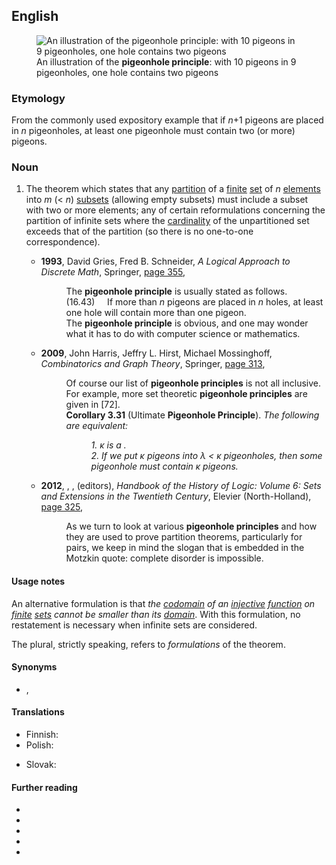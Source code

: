 ==English==
[[File:TooManyPigeons.jpg|right|thumb|An illustration of the '''pigeonhole principle''': with 10 pigeons in 9 pigeonholes, one hole contains two pigeons]]

===Etymology===
From the commonly used expository example that if ''n''+1 pigeons are placed in ''n'' pigeonholes, at least one pigeonhole must contain two (or more) pigeons.

===Noun===
{{en-noun|~}}

# {{lb|en|mathematics}} The theorem which states that any [[partition]] of a [[finite]] [[set]] of ''n'' [[element]]s into ''m'' (< ''n'') [[subset]]s (allowing empty subsets) must include a subset with two or more elements; any of certain reformulations concerning the partition of infinite sets where the [[cardinality]] of the unpartitioned set exceeds that of the partition (so there is no one-to-one correspondence).
#* '''1993''', David Gries, Fred B. Schneider, ''A Logical Approach to Discrete Math'', Springer, [https://books.google.com.au/books?id=103UBwAAQBAJ&pg=PA355&dq=%22pigeonhole+principle%22%7C%22pigeonhole+principles%22&hl=en&sa=X&ved=0ahUKEwiG673FhL7ZAhWJhZAKHV4uBSkQ6AEIKjAB#v=onepage&q=%22pigeonhole%20principle%22%7C%22pigeonhole%20principles%22&f=false page 355],
#*: The '''pigeonhole principle''' is usually stated as follows.
#*: (16.43)&nbsp;&nbsp;&nbsp;&nbsp; If more than ''n'' pigeons are placed in ''n'' holes, at least one hole will contain more than one pigeon.
#*: The '''pigeonhole principle''' is obvious, and one may wonder what it has to do with computer science or mathematics.
#* '''2009''', John Harris, Jeffry L. Hirst, Michael Mossinghoff, ''Combinatorics and Graph Theory'', Springer, [https://books.google.com.au/books?id=DfcQaZKUVLwC&pg=PA313&dq=%22pigeonhole+principles%22&hl=en&sa=X&ved=0ahUKEwimmdLShL7ZAhWGlJAKHdWqDicQ6AEIPjAE#v=onepage&q=%22pigeonhole%20principles%22&f=false page 313],
#*: Of course our list of '''pigeonhole principles''' is not all inclusive. For example, more set theoretic '''pigeonhole principles''' are given in [72].
#*: '''Corollary 3.31''' (Ultimate '''Pigeonhole Principle'''). ''The following are equivalent:''
#*:: ''1. κ is a {{w|regular cardinal}}.''
#*:: ''2. If we put κ pigeons into λ < κ pigeonholes, then some pigeonhole must contain κ pigeons.''
#* '''2012''', {{w|Dov M. Gabbay}}, {{w|Akihiro Kanamori}}, {{w|John Woods (logician)|John Woods}} (editors), ''Handbook of the History of Logic: Volume 6: Sets and Extensions in the Twentieth Century'', Elevier (North-Holland), [https://books.google.com.au/books?id=RBrWwKVbmMUC&pg=PA325&dq=%22pigeonhole+principles%22&hl=en&sa=X&ved=0ahUKEwimmdLShL7ZAhWGlJAKHdWqDicQ6AEISzAG#v=onepage&q=%22pigeonhole%20principles%22&f=false page 325],
#*: As we turn to look at various '''pigeonhole principles''' and how they are used to prove partition theorems, particularly for pairs, we keep in mind the slogan that is embedded in the Motzkin quote: complete disorder is impossible.

====Usage notes====
An alternative formulation is that ''the [[codomain]] of an [[injective]] [[function]] on [[finite]] [[set]]s cannot be smaller than its [[domain]]''.
With this formulation, no restatement is necessary when infinite sets are considered.

The plural, strictly speaking, refers to ''formulations'' of the theorem.

====Synonyms====
* {{sense|theorem limiting size of codomains}} {{l|en|Dirichlet's box principle}}, {{l|en|Dirichlet's drawer principle}}

====Translations====
{{trans-top|combinatorial theorem}}
* Finnish: {{t|fi|kyyhkyslakkaperiaate}}
* Polish: {{t|pl|zasada szufladkowa|f|alt=zasada szufladkowa (Dirichleta)}}
{{trans-mid}}
* Slovak: {{t|sk|Dirichletov princíp|m}}
{{trans-bottom}}

====Further reading====
* {{pedialite|Pigeonhole principle}}
* {{pedialite|Multinomial theorem#Interpretations}}
* {{pedialite|Ramsey's theorem}}
* {{pedialite|Dedekind-infinite set}}
* {{pedialite|Hilbert's paradox of the Grand Hotel}}